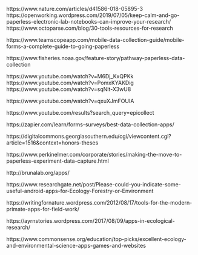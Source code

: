 https://www.nature.com/articles/d41586-018-05895-3
https://openworking.wordpress.com/2019/07/05/keep-calm-and-go-paperless-electronic-lab-notebooks-can-improve-your-research/
https://www.octoparse.com/blog/30-tools-resources-for-research


https://www.teamscopeapp.com/mobile-data-collection-guide/mobile-forms-a-complete-guide-to-going-paperless

https://www.fisheries.noaa.gov/feature-story/pathway-paperless-data-collection




https://www.youtube.com/watch?v=M6Dj_KxQPKk 
https://www.youtube.com/watch?v=PomxKYAKDig
https://www.youtube.com/watch?v=sqNlt-X3wU8 

https://www.youtube.com/watch?v=qxuXJmFOUIA

https://www.youtube.com/results?search_query=epicollect

https://zapier.com/learn/forms-surveys/best-data-collection-apps/

https://digitalcommons.georgiasouthern.edu/cgi/viewcontent.cgi?article=1516&context=honors-theses

https://www.perkinelmer.com/corporate/stories/making-the-move-to-paperless-experiment-data-capture.html


http://brunalab.org/apps/

https://www.researchgate.net/post/Please-could-you-indicate-some-useful-android-apps-for-Ecology-Forestry-or-Environment

https://writingfornature.wordpress.com/2012/08/17/tools-for-the-modern-primate-apps-for-field-work/

https://ayrnstories.wordpress.com/2017/08/09/apps-in-ecological-research/ 

https://www.commonsense.org/education/top-picks/excellent-ecology-and-environmental-science-apps-games-and-websites
